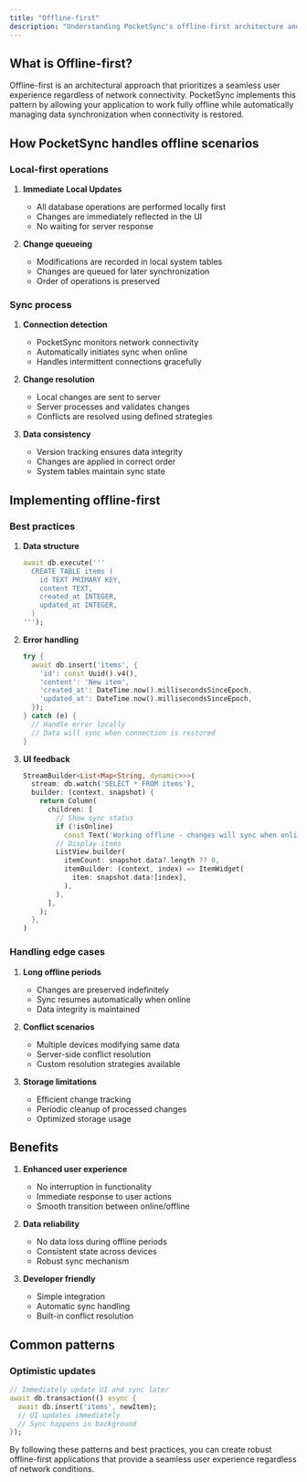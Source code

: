 ```yaml
---
title: "Offline-first"
description: "Understanding PocketSync's offline-first architecture and capabilities"
---
```


## What is Offline-first?

Offline-first is an architectural approach that prioritizes a seamless user experience regardless of network connectivity. PocketSync implements this pattern by allowing your application to work fully offline while automatically managing data synchronization when connectivity is restored.

## How PocketSync handles offline scenarios

### Local-first operations

1. **Immediate Local Updates**
   - All database operations are performed locally first
   - Changes are immediately reflected in the UI
   - No waiting for server response

2. **Change queueing**
   - Modifications are recorded in local system tables
   - Changes are queued for later synchronization
   - Order of operations is preserved

### Sync process

1. **Connection detection**
   - PocketSync monitors network connectivity
   - Automatically initiates sync when online
   - Handles intermittent connections gracefully

2. **Change resolution**
   - Local changes are sent to server
   - Server processes and validates changes
   - Conflicts are resolved using defined strategies

3. **Data consistency**
   - Version tracking ensures data integrity
   - Changes are applied in correct order
   - System tables maintain sync state

## Implementing offline-first

### Best practices

1. **Data structure**
   ```dart
   await db.execute('''
     CREATE TABLE items (
       id TEXT PRIMARY KEY,
       content TEXT,
       created_at INTEGER,
       updated_at INTEGER,
     )
   ''');
   ```

2. **Error handling**
   ```dart
   try {
     await db.insert('items', {
       'id': const Uuid().v4(),
       'content': 'New item',
       'created_at': DateTime.now().millisecondsSinceEpoch,
       'updated_at': DateTime.now().millisecondsSinceEpoch,
     });
   } catch (e) {
     // Handle error locally
     // Data will sync when connection is restored
   }
   ```

3. **UI feedback**
   ```dart
   StreamBuilder<List<Map<String, dynamic>>>(
     stream: db.watch('SELECT * FROM items'),
     builder: (context, snapshot) {
       return Column(
         children: [
           // Show sync status
           if (!isOnline)
             const Text('Working offline - changes will sync when online'),
           // Display items
           ListView.builder(
             itemCount: snapshot.data?.length ?? 0,
             itemBuilder: (context, index) => ItemWidget(
               item: snapshot.data![index],
             ),
           ),
         ],
       );
     },
   )
   ```

### Handling edge cases

1. **Long offline periods**
   - Changes are preserved indefinitely
   - Sync resumes automatically when online
   - Data integrity is maintained

2. **Conflict scenarios**
   - Multiple devices modifying same data
   - Server-side conflict resolution
   - Custom resolution strategies available

3. **Storage limitations**
   - Efficient change tracking
   - Periodic cleanup of processed changes
   - Optimized storage usage

## Benefits

1. **Enhanced user experience**
   - No interruption in functionality
   - Immediate response to user actions
   - Smooth transition between online/offline

2. **Data reliability**
   - No data loss during offline periods
   - Consistent state across devices
   - Robust sync mechanism

3. **Developer friendly**
   - Simple integration
   - Automatic sync handling
   - Built-in conflict resolution

## Common patterns

### Optimistic updates

```dart
// Immediately update UI and sync later
await db.transaction(() async {
  await db.insert('items', newItem);
  // UI updates immediately
  // Sync happens in background
});
```

By following these patterns and best practices, you can create robust offline-first applications that provide a seamless user experience regardless of network conditions.